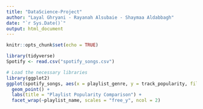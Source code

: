 ```yaml
---
title: "DataScience-Project"
author: "Layal Ghryani - Rayanah Alsubaie - Shaymaa Aldabbagh"
date: "`r Sys.Date()`"
output: html_document
---
```


```r
knitr::opts_chunk$set(echo = TRUE)
```

```r
library(tidyverse)
Spotify <- read.csv("spotify_songs.csv")
```
```r
# Load the necessary libraries
library(ggplot2)
ggplot(spotify_songs, aes(x = playlist_genre, y = track_popularity, fill = playlist_genre)) +
  geom_point() +
  labs(title = "Playlist Popularity Comparison") +
  facet_wrap(~playlist_name, scales = "free_y", ncol = 2)

```


